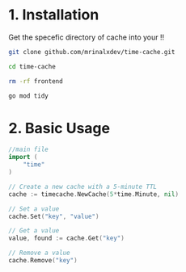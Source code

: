 # 1. Installation 

Get the specefic directory of cache into your !!

```bash
git clone github.com/mrinalxdev/time-cache.git

cd time-cache

rm -rf frontend

go mod tidy
```

# 2. Basic Usage 

```go
//main file
import (
    "time"
)

// Create a new cache with a 5-minute TTL
cache := timecache.NewCache(5*time.Minute, nil)

// Set a value
cache.Set("key", "value")

// Get a value
value, found := cache.Get("key")

// Remove a value
cache.Remove("key")
```